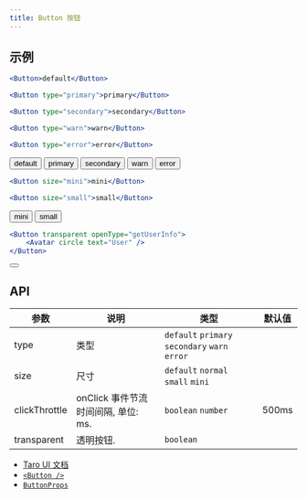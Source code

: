 ```yaml
---
title: Button 按钮
---
```


## 示例


```jsx title="按钮类型"
<Button>default</Button>

<Button type="primary">primary</Button>

<Button type="secondary">secondary</Button>

<Button type="warn">warn</Button>

<Button type="error">error</Button>
```

<UI>
    <Button>default</Button>
</UI>

<UI>
    <Button type="primary">primary</Button>
</UI>

<UI>
    <Button type="secondary">secondary</Button>
</UI>

<UI>
    <Button type="warn">warn</Button>
</UI>

<UI>
    <Button type="error">error</Button>
</UI>

```jsx title="按钮尺寸"
<Button size="mini">mini</Button>

<Button size="small">small</Button>
```

<UI>
    <Button size="mini" type="primary">
        mini
    </Button>
</UI>

<UI>
    <Button size="small">small</Button>
</UI>

```jsx title="透明按钮"
<Button transparent openType="getUserInfo">
    <Avatar circle text="User" />
</Button>
```

<UI>
    <Button transparent openType="getUserInfo">
        <Avatar style={{ background: 'orange' }} circle text="User" />
    </Button>
</UI>

## API

| 参数          | 说明                                | 类型                                           | 默认值 |
| ------------- | ----------------------------------- | ---------------------------------------------- | ------ |
| type          | 类型                                | `default` `primary` `secondary` `warn` `error` |        |
| size          | 尺寸                                | `default` `normal` `small` `mini`              |        |
| clickThrottle | onClick 事件节流时间间隔, 单位: ms. | `boolean` `number`                             | 500ms  |
| transparent   | 透明按钮.                           | `boolean`                                      |        |

-   [Taro UI 文档](https://taro-ui.jd.com/#/docs/button)
-   [`<Button />`](../modules/_button_.md)
-   [`ButtonProps`](../interfaces/_button_.buttonprops.md)
